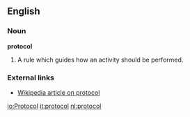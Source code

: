 ==English==

===Noun===
'''protocol'''
#A rule which guides how an activity should be performed.

===External links===
*[[w:protocol|Wikipedia article on protocol]]

[[io:Protocol]]
[[it:protocol]]
[[nl:protocol]]